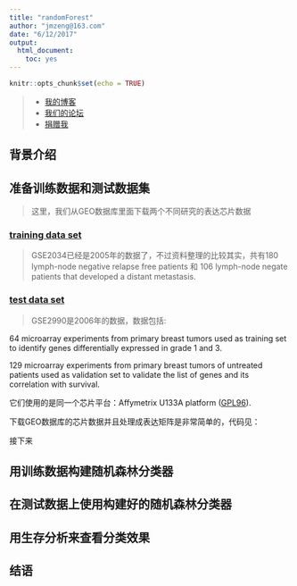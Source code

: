 ```yaml
---
title: "randomForest"
author: "jmzeng@163.com"
date: "6/12/2017"
output: 
  html_document: 
    toc: yes
---
```


```r
knitr::opts_chunk$set(echo = TRUE)
```

> * [我的博客](http://www.bio-info-trainee.com/)
 * [我们的论坛](http://www.biotrainee.com/forum.php)
 * [捐赠我](http://www.bio-info-trainee.com/donate)


## 背景介绍

## 准备训练数据和测试数据集

> 这里，我们从GEO数据库里面下载两个不同研究的表达芯片数据

### [training data set ](http://www.ncbi.nlm.nih.gov/geo/query/acc.cgi?acc=gse2034)

> GSE2034已经是2005年的数据了，不过资料整理的比较其实，共有180 lymph-node negative relapse free patients 和 106 lymph-node negate patients that developed a distant metastasis.

### [test  data set ](http://www.ncbi.nlm.nih.gov/geo/query/acc.cgi?acc=GSE2990)

> GSE2990是2006年的数据，数据包括:

64 microarray experiments from primary breast tumors used as training set to identify genes differentially expressed in grade 1 and 3.

129 microarray experiments from primary breast tumors of untreated patients used as validation set to validate the list of genes and its correlation with survival.

它们使用的是同一个芯片平台：Affymetrix U133A platform ([GPL96](http://www.ncbi.nlm.nih.gov/geo/query/acc.cgi?acc=GPL96)).

下载GEO数据库的芯片数据并且处理成表达矩阵是非常简单的，代码见：

接下来

## 用训练数据构建随机森林分类器

## 在测试数据上使用构建好的随机森林分类器

## 用生存分析来查看分类效果

## 结语

